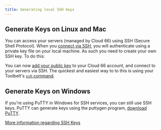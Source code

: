```yaml
---
title: Generating local SSH keys
---
```




## Generate Keys on Linux and Mac

You can access your servers (managed by Cloud 66) using SSH (Secure Shell Protocol). When you [connect via SSH](/:product/:version?/servers/ssh-to-server), you will authenticate using a private key file on your local machine. As such you need to create your own SSH key. To do this:

<SshKeysPartial />

You can now [add your public key](/:product/:version?/servers/ssh-to-server#adding-your-public-key-to-your-cloud-66-account) to your Cloud 66 account, and connect to your servers via SSH. The quickest and easiest way to to this is using your Toolbelt's [`ssh` command](/:product/:version?/toolbelt/toolbelt#ssh).

## Generate Keys on Windows

If you're using PuTTY in Windows for SSH services, you can still use SSH keys. PuTTY can generate keys using the puttygen program, [download PuTTY](https://www.chiark.greenend.org.uk/~sgtatham/putty/).

[More information regarding SSH Keys](http://library.linode.com/security/ssh-keys)

